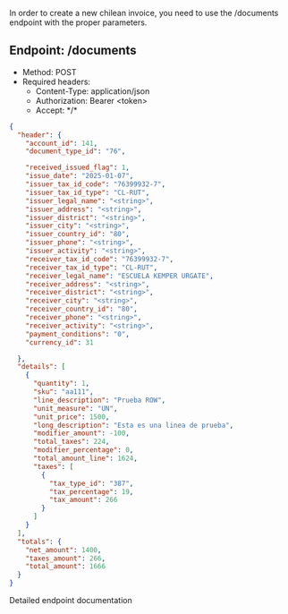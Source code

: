 In order to create a new chilean invoice, you need to use the /documents endpoint with the proper parameters.

## Endpoint: /documents
* Method: POST
* Required headers:
    * Content-Type: application/json
    * Authorization: Bearer \<token\>
    * Accept: \*/\*

```json
{
  "header": {
    "account_id": 141,
    "document_type_id": "76",

    "received_issued_flag": 1,
    "issue_date": "2025-01-07",
    "issuer_tax_id_code": "76399932-7",
    "issuer_tax_id_type": "CL-RUT",
    "issuer_legal_name": "<string>",
    "issuer_address": "<string>",
    "issuer_district": "<string>",
    "issuer_city": "<string>",
    "issuer_country_id": "80",
    "issuer_phone": "<string>",
    "issuer_activity": "<string>",
    "receiver_tax_id_code": "76399932-7",
    "receiver_tax_id_type": "CL-RUT",
    "receiver_legal_name": "ESCUELA KEMPER URGATE",
    "receiver_address": "<string>",
    "receiver_district": "<string>",
    "receiver_city": "<string>",
    "receiver_country_id": "80",
    "receiver_phone": "<string>",
    "receiver_activity": "<string>",
    "payment_conditions": "0",
    "currency_id": 31

  },
  "details": [
    {
      "quantity": 1,
      "sku": "aa111",
      "line_description": "Prueba ROW",
      "unit_measure": "UN",
      "unit_price": 1500,
      "long_description": "Esta es una linea de prueba",
      "modifier_amount": -100,
      "total_taxes": 224,
      "modifier_percentage": 0,
      "total_amount_line": 1624,
      "taxes": [
        {
          "tax_type_id": "387",
          "tax_percentage": 19,
          "tax_amount": 266
        }
      ]
    }
  ],
  "totals": {
    "net_amount": 1400,
    "taxes_amount": 266,
    "total_amount": 1666
  }
}
```

<CardGroup cols={1}>
    <Card
        title="API Reference POST /documents"
        icon="terminal"
        href="/endpoint/create-a-new-document"
    >
        Detailed endpoint documentation
    </Card>
</CardGroup>